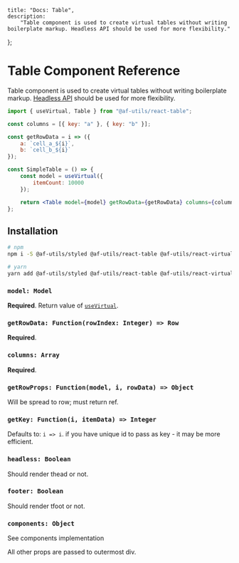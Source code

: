     title: "Docs: Table",
    description:
        "Table component is used to create virtual tables without writing boilerplate markup. Headless API should be used for more flexibility."
};

# Table Component Reference

Table component is used to create virtual tables without writing boilerplate markup.
[Headless API](/virtual/headless) should be used for more flexibility.

```jsx
import { useVirtual, Table } from "@af-utils/react-table";

const columns = [{ key: "a" }, { key: "b" }];

const getRowData = i => ({
    a: `cell_a_${i}`,
    b: `cell_b_${i}`
});

const SimpleTable = () => {
    const model = useVirtual({
        itemCount: 10000
    });

    return <Table model={model} getRowData={getRowData} columns={columns} />;
};
```

## Installation

```bash
# npm
npm i -S @af-utils/styled @af-utils/react-table @af-utils/react-virtual-headless prop-types use-sync-external-store

# yarn
yarn add @af-utils/styled @af-utils/react-table @af-utils/react-virtual-headless prop-types use-sync-external-store
```

### `model: Model`

**Required**. Return value of [`useVirtual`](/virtual/headless#usevirtual).

### `getRowData: Function(rowIndex: Integer) => Row`

**Required**.

### `columns: Array`

**Required**.

### `getRowProps: Function(model, i, rowData) => Object`

Will be spread to row; must return ref.

### `getKey: Function(i, itemData) => Integer`

Defaults to: `i => i`. if you have unique id to pass as key - it may be more efficient.

### `headless: Boolean`

Should render thead or not.

### `footer: Boolean`

Should render tfoot or not.

### `components: Object`

See components implementation

All other props are passed to outermost div.
